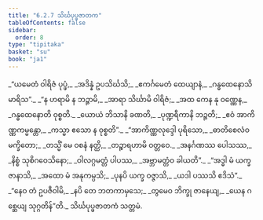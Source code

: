 ```yaml
---
title: "6.2.7 သိင်္ဃပုပ္ဖဇာတက"
tableOfContents: false
sidebar:
  order: 8
type: "tipitaka"
basket: "su"
book: "ja1"
---
```



<DynamicBreadcrumb />

<Division number="116" book="ja1">

<Paragraph number="1451" type="verses" book="ja1">
_“ယမေတံ ဝါရိဇံ ပုပ္ဖံ,_  
_အဒိန္နံ ဥပသိင်္ဃသိ;_  
_ဧကင်္ဂမေတံ ထေယျာနံ,_  
_ဂန္ဓထေနောသိ မာရိသ”._  

</Paragraph>

</Division>
<Division number="117" book="ja1">

<Paragraph number="1452" type="verses" book="ja1">
_“န ဟရာမိ န ဘဉ္ဇာမိ,_  
_အာရာ သိင်္ဃာမိ ဝါရိဇံ;_  
_အထ ကေန နု ဝဏ္ဏေန,_  
_ဂန္ဓထေနောတိ ဝုစ္စတိ._  

</Paragraph>

</Division>
<Division number="118" book="ja1">

<Paragraph number="1453" type="verses" book="ja1">
_ယောယံ ဘိသာနိ ခဏတိ,_  
_ပုဏ္ဍရီကာနိ ဘဉ္ဇတိ;_  
_ဧဝံ အာကိဏ္ဏကမ္မန္တော,_  
_ကသ္မာ ဧသော န ဝုစ္စတိ”._  

</Paragraph>

</Division>
<Division number="119" book="ja1">

<Paragraph number="1454" type="verses" book="ja1">
_“အာကိဏ္ဏလုဒ္ဒေါ ပုရိသော,_  
_ဓာတိစေလံဝ မက္ခိတော;_  
_တသ္မိံ မေ ဝစနံ နတ္ထိ,_  
_တဉ္စာရဟာမိ ဝတ္တဝေ._  

</Paragraph>

</Division>
<Division number="120" book="ja1">

<Paragraph number="1455" type="verses" book="ja1">
_အနင်္ဂဏဿ ပေါသဿ,_  
_နိစ္စံ သုစိဂဝေသိနော;_  
_ဝါလဂ္ဂမတ္တံ ပါပဿ,_  
_အဗ္ဘာမတ္တံဝ ခါယတိ”._  

</Paragraph>

</Division>
<Division number="121" book="ja1">

<Paragraph number="1456" type="verses" book="ja1">
_“အဒ္ဓါ မံ ယက္ခ ဇာနာသိ,_  
_အထော မံ အနုကမ္ပသိ;_  
_ပုနပိ ယက္ခ ဝဇ္ဇာသိ,_  
_ယဒါ ပဿသိ ဧဒိသံ”._  

</Paragraph>

</Division>
<Division number="122" book="ja1">

<Paragraph number="1457" type="verses" book="ja1">
_“နေဝ တံ ဥပဇီဝါမိ,_  
_နပိ တေ ဘတကာမှသေ;_  
_တွမေဝ ဘိက္ခု ဇာနေယျ,_  
_ယေန ဂစ္ဆေယျ သုဂ္ဂတိန်”တိ._  


</Paragraph>
</Division>

<Paragraph number="1458" type="center" book="ja1">
သိင်္ဃပုပ္ဖဇာတကံ သတ္တမံ.
</Paragraph>